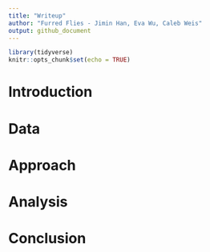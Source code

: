 ```yaml
---
title: "Writeup"
author: "Furred Flies - Jimin Han, Eva Wu, Caleb Weis"
output: github_document
---
```


```r
library(tidyverse)
knitr::opts_chunk$set(echo = TRUE)
```

# Introduction

# Data 

# Approach

# Analysis

# Conclusion


